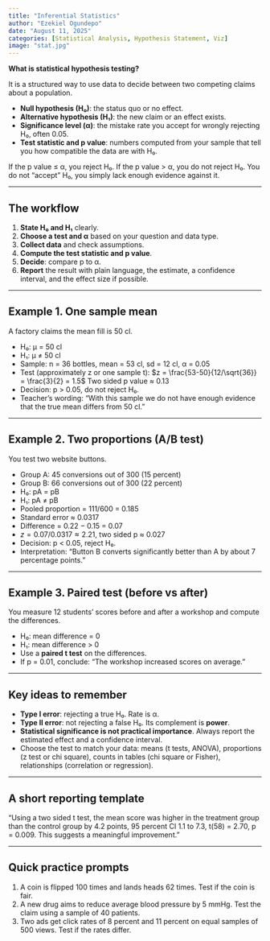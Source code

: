 ```yaml
---
title: "Inferential Statistics"
author: "Ezekiel Ogundepo"
date: "August 11, 2025"
categories: [Statistical Analysis, Hypothesis Statement, Viz]
image: "stat.jpg"
---
```


**What is statistical hypothesis testing?**

It is a structured way to use data to decide between two competing claims about a population.

-   **Null hypothesis (H₀)**: the status quo or no effect.
-   **Alternative hypothesis (H₁)**: the new claim or an effect exists.
-   **Significance level (α)**: the mistake rate you accept for wrongly rejecting H₀, often 0.05.
-   **Test statistic and p value**: numbers computed from your sample that tell you how compatible the data are with H₀.

If the p value ≤ α, you reject H₀. If the p value \> α, you do not reject H₀. You do not “accept” H₀, you simply lack enough evidence against it.

------------------------------------------------------------------------

## The workflow

1.  **State H₀ and H₁** clearly.
2.  **Choose a test and α** based on your question and data type.
3.  **Collect data** and check assumptions.
4.  **Compute the test statistic and p value**.
5.  **Decide**: compare p to α.
6.  **Report** the result with plain language, the estimate, a confidence interval, and the effect size if possible.

------------------------------------------------------------------------

## Example 1. One sample mean

A factory claims the mean fill is 50 cl.

-   H₀: μ = 50 cl
-   H₁: μ ≠ 50 cl
-   Sample: n = 36 bottles, mean = 53 cl, sd = 12 cl, α = 0.05
-   Test (approximately z or one sample t): $z = \frac{53-50}{12/\sqrt{36}} = \frac{3}{2} = 1.5$ Two sided p value ≈ 0.13
-   Decision: p \> 0.05, do not reject H₀.
-   Teacher’s wording: “With this sample we do not have enough evidence that the true mean differs from 50 cl.”

------------------------------------------------------------------------

## Example 2. Two proportions (A/B test)

You test two website buttons.

-   Group A: 45 conversions out of 300 (15 percent)
-   Group B: 66 conversions out of 300 (22 percent)
-   H₀: pA = pB
-   H₁: pA ≠ pB
-   Pooled proportion = 111/600 = 0.185
-   Standard error ≈ 0.0317
-   Difference = 0.22 − 0.15 = 0.07
-   $z = 0.07/0.0317 ≈ 2.21$, two sided p ≈ 0.027
-   Decision: p \< 0.05, reject H₀.
-   Interpretation: “Button B converts significantly better than A by about 7 percentage points.”

------------------------------------------------------------------------

## Example 3. Paired test (before vs after)

You measure 12 students’ scores before and after a workshop and compute the differences.

-   H₀: mean difference = 0
-   H₁: mean difference \> 0
-   Use a **paired t test** on the differences.
-   If p = 0.01, conclude: “The workshop increased scores on average.”

------------------------------------------------------------------------

## Key ideas to remember

-   **Type I error**: rejecting a true H₀. Rate is α.
-   **Type II error**: not rejecting a false H₀. Its complement is **power**.
-   **Statistical significance is not practical importance**. Always report the estimated effect and a confidence interval.
-   Choose the test to match your data: means (t tests, ANOVA), proportions (z test or chi square), counts in tables (chi square or Fisher), relationships (correlation or regression).

------------------------------------------------------------------------

## A short reporting template

“Using a two sided t test, the mean score was higher in the treatment group than the control group by 4.2 points, 95 percent CI 1.1 to 7.3, t(58) = 2.70, p = 0.009. This suggests a meaningful improvement.”

------------------------------------------------------------------------

## Quick practice prompts

1.  A coin is flipped 100 times and lands heads 62 times. Test if the coin is fair.
2.  A new drug aims to reduce average blood pressure by 5 mmHg. Test the claim using a sample of 40 patients.
3.  Two ads get click rates of 8 percent and 11 percent on equal samples of 500 views. Test if the rates differ.

